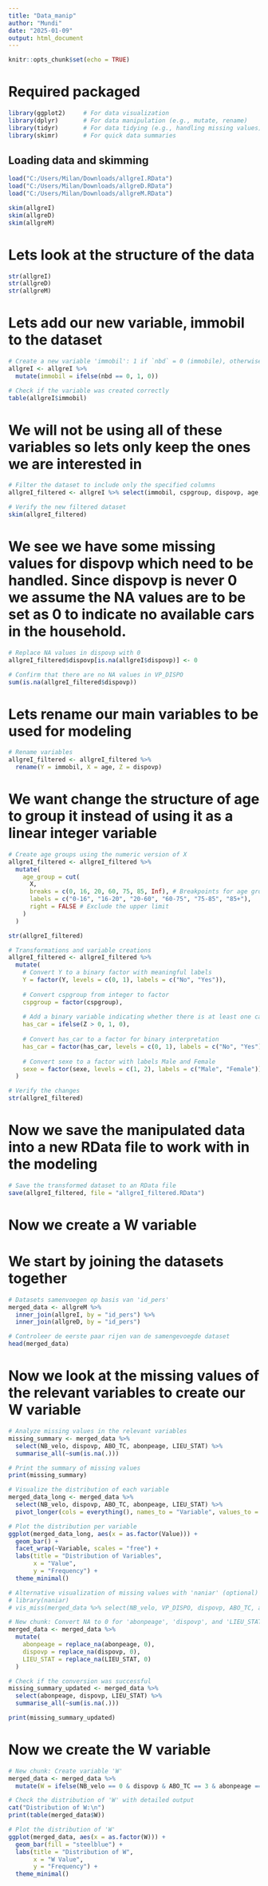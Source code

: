 ---
title: "Data_manip"
author: "Mundi"
date: "2025-01-09"
output: html_document
---

```{r setup, include=FALSE}
knitr::opts_chunk$set(echo = TRUE)
```

# Required packaged
```{r}
library(ggplot2)     # For data visualization
library(dplyr)       # For data manipulation (e.g., mutate, rename)
library(tidyr)       # For data tidying (e.g., handling missing values)
library(skimr)       # For quick data summaries
```

## Loading data and skimming

```{r}
load("C:/Users/Milan/Downloads/allgreI.RData")
load("C:/Users/Milan/Downloads/allgreD.RData")
load("C:/Users/Milan/Downloads/allgreM.RData")

skim(allgreI)
skim(allgreD)
skim(allgreM)
```

# Lets look at the structure of the data
```{r}
str(allgreI)
str(allgreD)
str(allgreM)
```
# Lets add our new variable, immobil to the dataset
```{r}
# Create a new variable 'immobil': 1 if `nbd` = 0 (immobile), otherwise 0
allgreI <- allgreI %>%
  mutate(immobil = ifelse(nbd == 0, 1, 0))

# Check if the variable was created correctly
table(allgreI$immobil)
```

# We will not be using all of these variables so lets only keep the ones we are interested in

```{r}
# Filter the dataset to include only the specified columns
allgreI_filtered <- allgreI %>% select(immobil, cspgroup, dispovp, age, sexe)

# Verify the new filtered dataset
skim(allgreI_filtered)
```

# We see we have some missing values for dispovp which need to be handled. Since dispovp is never 0 we assume the NA values are to be set as 0 to indicate no available cars in the household.

```{r}
# Replace NA values in dispovp with 0
allgreI_filtered$dispovp[is.na(allgreI$dispovp)] <- 0

# Confirm that there are no NA values in VP_DISPO
sum(is.na(allgreI_filtered$dispovp))
```
# Lets rename our main variables to be used for modeling

```{r}
# Rename variables
allgreI_filtered <- allgreI_filtered %>%
  rename(Y = immobil, X = age, Z = dispovp)
```

# We want change the structure of age to group it instead of using it as a linear integer variable
```{r}
# Create age groups using the numeric version of X
allgreI_filtered <- allgreI_filtered %>%
  mutate(
    age_group = cut(
      X, 
      breaks = c(0, 16, 20, 60, 75, 85, Inf), # Breakpoints for age groups
      labels = c("0-16", "16-20", "20-60", "60-75", "75-85", "85+"),
      right = FALSE # Exclude the upper limit
    )
  )
```

```{r}
str(allgreI_filtered)
```
```{r}
# Transformations and variable creations
allgreI_filtered <- allgreI_filtered %>%
  mutate(
    # Convert Y to a binary factor with meaningful labels
    Y = factor(Y, levels = c(0, 1), labels = c("No", "Yes")),
    
    # Convert cspgroup from integer to factor
    cspgroup = factor(cspgroup),
    
    # Add a binary variable indicating whether there is at least one car
    has_car = ifelse(Z > 0, 1, 0),
    
    # Convert has_car to a factor for binary interpretation
    has_car = factor(has_car, levels = c(0, 1), labels = c("No", "Yes")),
    
    # Convert sexe to a factor with labels Male and Female
    sexe = factor(sexe, levels = c(1, 2), labels = c("Male", "Female"))
  )

# Verify the changes
str(allgreI_filtered)
```

# Now we save the manipulated data into a new RData file to work with in the modeling
```{r}
# Save the transformed dataset to an RData file
save(allgreI_filtered, file = "allgreI_filtered.RData")
```

# Now we create a W variable
# We start by joining the datasets together
```{r}
# Datasets samenvoegen op basis van 'id_pers'
merged_data <- allgreM %>%
  inner_join(allgreI, by = "id_pers") %>%
  inner_join(allgreD, by = "id_pers")

# Controleer de eerste paar rijen van de samengevoegde dataset
head(merged_data)
```
# Now we look at the missing values of the relevant variables to create our W variable
```{r}
# Analyze missing values in the relevant variables
missing_summary <- merged_data %>%
  select(NB_velo, dispovp, ABO_TC, abonpeage, LIEU_STAT) %>%
  summarise_all(~sum(is.na(.)))

# Print the summary of missing values
print(missing_summary)

# Visualize the distribution of each variable
merged_data_long <- merged_data %>%
  select(NB_velo, dispovp, ABO_TC, abonpeage, LIEU_STAT) %>%
  pivot_longer(cols = everything(), names_to = "Variable", values_to = "Value")

# Plot the distribution per variable
ggplot(merged_data_long, aes(x = as.factor(Value))) +
  geom_bar() +
  facet_wrap(~Variable, scales = "free") +
  labs(title = "Distribution of Variables",
       x = "Value",
       y = "Frequency") +
  theme_minimal()

# Alternative visualization of missing values with 'naniar' (optional)
# library(naniar)
# vis_miss(merged_data %>% select(NB_velo, VP_DISPO, dispovp, ABO_TC, abonpeage, LIEU_STAT))

# New chunk: Convert NA to 0 for 'abonpeage', 'dispovp', and 'LIEU_STAT'
merged_data <- merged_data %>%
  mutate(
    abonpeage = replace_na(abonpeage, 0),
    dispovp = replace_na(dispovp, 0),
    LIEU_STAT = replace_na(LIEU_STAT, 0)
  )

# Check if the conversion was successful
missing_summary_updated <- merged_data %>%
  select(abonpeage, dispovp, LIEU_STAT) %>%
  summarise_all(~sum(is.na(.)))

print(missing_summary_updated)

```
# Now we create the W variable
```{r}
# New chunk: Create variable 'W'
merged_data <- merged_data %>%
  mutate(W = ifelse(NB_velo == 0 & dispovp & ABO_TC == 3 & abonpeage == 0 & LIEU_STAT == 0, 0, 1))

# Check the distribution of 'W' with detailed output
cat("Distribution of W:\n")
print(table(merged_data$W))

# Plot the distribution of 'W'
ggplot(merged_data, aes(x = as.factor(W))) +
  geom_bar(fill = "steelblue") +
  labs(title = "Distribution of W",
       x = "W Value",
       y = "Frequency") +
  theme_minimal()

```

